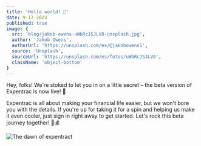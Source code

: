 ```yaml
---
title: 'Hello world! 👋'
date: 9-17-2023
published: true
image: {
  src: 'blog/jakob-owens-uWbRcJSJLV8-unsplash.jpg',
  author: 'Jakob Owens',
  authorUrl: 'https://unsplash.com/es/@jakobowens1',
  source: 'Unsplash',
  sourceUrl: 'https://unsplash.com/es/fotos/uWbRcJSJLV8',
  className: 'object-bottom'
}
---
```


Hey, folks! We're stoked to let you in on a little secret – the beta version of Expentrac is now live! 🚀

Expentrac is all about making your financial life easier, but we won't bore you with the details. If you're up for taking it for a spin and helping us make it even cooler, just sign in right away to get started. Let's rock this beta journey together! 🤘💰

![The dawn of expentract](/blog/jakob-owens-uWbRcJSJLV8-unsplash.jpg)